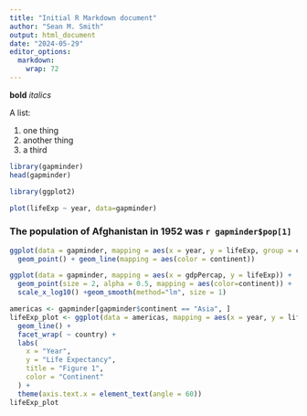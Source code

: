 ```yaml
---
title: "Initial R Markdown document"
author: "Sean M. Smith"
output: html_document
date: "2024-05-29"
editor_options: 
  markdown: 
    wrap: 72
---
```


**bold** *italics*

A list: 

1. one thing 
2. another thing 
1. a third


``` r
library(gapminder)
head(gapminder)
```


```r
library(ggplot2)

```

```r
plot(lifeExp ~ year, data=gapminder)
```

### The population of Afghanistan in 1952 was `r gapminder$pop[1]`

```r
ggplot(data = gapminder, mapping = aes(x = year, y = lifeExp, group = country)) +
  geom_point() + geom_line(mapping = aes(color = continent))
```
```r
ggplot(data = gapminder, mapping = aes(x = gdpPercap, y = lifeExp)) +
  geom_point(size = 2, alpha = 0.5, mapping = aes(color=continent)) + 
  scale_x_log10() +geom_smooth(method="lm", size = 1)
```

```r
americas <- gapminder[gapminder$continent == "Asia", ]
lifeExp_plot <- ggplot(data = americas, mapping = aes(x = year, y = lifeExp, color = continent)) +
  geom_line() + 
  facet_wrap( ~ country) +
  labs(
    x = "Year",
    y = "Life Expectancy",
    title = "Figure 1",
    color = "Continent"
  ) +
  theme(axis.text.x = element_text(angle = 60))
lifeExp_plot
```

